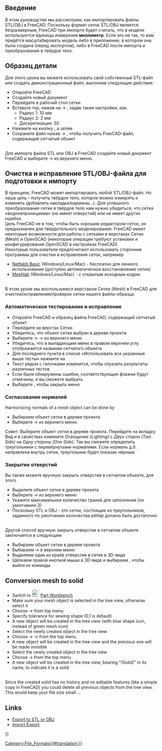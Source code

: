 <languages/>
{{TutorialInfo/ru
|Topic= Импорт из STL или OBJ
|Level= Начинающий
|Time= 30 минут
|Author=r-frank
|FCVersion=0.16.6703
|Files=
}}

<span id="Introduction"></span>
== Введение == 

В этом руководстве мы рассмотрим, как импортировать файлы STL/OBJ в FreeCAD. Поскольку формат сеток STL/OBJ является безразмерным, FreeCAD при импорте будет считать, что в модели используются единицы измерения '''миллиметр'''.
Если это не так, то вам придётся масштабировать модель либо в приложении, в котором она была создана (перед экспортом), либо в FreeCAD после импорта и преобразования в твёрдое тело.

== Образец детали ==
Для этого урока вы можете использовать свой собственный STL-файл или создать демонстрационный файл, выполнив следующие действия:
*Откройте FreeCAD
*Создайте новый документ
*Перейдите в рабочий стол сетки
*Вставьте тор, нажав на {{KEY|Полигональные сетки}} → {{KEY|[[Image:Mesh_BuildRegularSolid.svg|32px]] Правильное геометрическое тело...}}, задав такие настройки, как:
**Радиус 1: 10 мм
**Радиус 2: 2 мм
**Дискретизация: 50
*Нажмите на кнопку {{KEY|Создать}}, а затем {{KEY|Закрыть}}
*Сохраните файл нажав {{KEY|Файл}} → {{KEY|Сохранить}}, чтобы получить FreeCAD-файл, содержащий сетчатый объект
<br />
Для импорта файла STL или OBJ в FreeCAD создайте новый документ FreeCAD и выберите {{KEY|Файл}} → {{KEY|Импорт}} из верхнего меню.

== Очистка и исправление STL/OBJ-файла для подготовки к импорту ==
В принципе, FreeCAD может импортировать любой STL/OBJ-файл. Но наша цель - получить твёрдое тело, которое можно измерять и изменять (добавлять накладки/карманы...). Для успешного преобразования сетки в твёрдое тело нам нужно убедиться, что сетка «водонепроницаема» (не имеет отверстий) или не имеет других ошибок.
<br />
Цель FreeCAD не в том, чтобы быть хорошим редактором сеток, он предназначен для твёрдотельного моделирования. FreeCAD имеет некоторые возможности для работы с сетками в верстаках Сетки (Mesh) и OpenSCAD (некоторые операции требуют установки и конфигурирования OpenSCAD в настройках FreeCAD).
<br />
Некоторые пользователи предпочитают использовать сторонние программы для очистки и исправления сеток, например
*[http://www.netfabb.com/downloadcenter.php?basic=1 Netfabb Basic] (Windows/Linux/Mac) - бесплатно для личного использования (доступно автоматическое восстановление сетки)
*[http://meshlab.sourceforge.net/ Meshlab] (Windows/Linux/Mac) - с открытым исходным кодом.
<br />
В этом уроке мы воспользуемся верстаком Сетки (Mesh) в FreeCAD для очистки/исправления/проверки сетки нашего файла-образца.

===Автоматическое тестирование и исправление===
*Откройте FreeCAD и образец файла FreeCAD, содержащий сетчатый объект
*Перейдите на верстак Сетки
*Убедитесь, что объект сетки выбран в дереве проекта
*Выберите {{KEY|Полигональные сетки}} → {{KEY|Анализ}} → {{KEY|Оценить и восстановить полигональную сетку}} из верхнего меню
* Убедитесь, что в выпадающем меню в правом верхнем углу отображается название сетчатого объекта
*Для последнего пункта в списке «Использовать все указанные выше тесты» нажмите на {{KEY|анализ}}
*Текст рядом с галочками изменится, чтобы отразить результаты различных тестов
*Если были обнаружены ошибки, соответствующие флажки будут отмечены, и вы сможете выбрать {{KEY|Восстановить}}
*Выберите {{KEY|закрыть}}, чтобы закрыть меню

===Согласование нормалей===
Harmonizing normals of a mesh object can be done by
*Выбираем объект сетки в дереве проекта
*Выберите {{KEY|Полигональные сетки}}  → {{KEY|[[Image:Mesh_HarmonizeNormals.svg|32px]] Согласовать нормали}} из верхнего меню.
Совет: Выберите объект сетки в дереве проекта. Перейдите на вкладку ''Вид'' и в свойствах измените ''Освещение (Lighting)'' с ''Двух сторон (Two Side)'' на ''Одну сторону (One Side)''. Так вы сможете определить треугольники с перевёрнутыми нормалями.
Если нормаль д.б. направлена внутрь сетки, треугольник будет показан чёрным.

===Закрытие отверстий===
Вы также можете вручную закрыть отверстия в сетчатом объекте, для этого
*Выделите объект сетки в дереве проекта
* Выберите {{KEY|Полигональные Сетки}} → {{KEY|Заполнить отверстия...}} из верхнего меню
*Укажите максимальное количество граней для заполнения (по умолчанию 3)
*Поскольку STL и OBJ - это сетки, состоящие из треугольников, заданного по умолчанию количества рёбер должно быть достаточно
<br />
Другой способ вручную закрыть отверстия в сетчатом объекте заключается в следующем
*Выбираем объект сетки в дереве проекта
*Выбираем {{KEY|Полигональные сетки}} → {{KEY|[[Image:Mesh_FillInteractiveHole.svg|32px]] Закрыть отверстие}} в верхнем меню
*Выделяем один из краёв отверстия в сетке в 3D-виде
*Щёлкаем правой кнопкой мыши в 3D-виде и выбираем {{KEY|Выйти из режима заполнения отверстий}}, чтобы выйти из команды

== Conversion mesh to solid ==
*Switch to [[Image:Workbench_Part.svg|24px]] [[Part_Workbench|Part Workbench]]
*Make sure your mesh object is selected in the tree view, otherwise select it
*Choose {{KEY|Part}}  →  {{KEY|[[Image:Part_ShapeFromMesh.svg|32px]] Create shape from mesh ...}} from top menu
*Specify tolerance for sewing shape (0,1 is default)
*A new object will be created in the tree view (with blue shape icon, instead of green mesh icon)
*Select the newly created object in the tree view
*Choose {{KEY|Part}}  →  {{KEY|Create a copy}}  →  {{KEY|[[Image:Part_RefineShape.svg|32px]] Refine shape}} from the top menu
*A new object will be created in the tree view and the previous one will be made invisible
*Select the newly created object in the tree view
*Choose {{KEY|Part}}  →  {{KEY|Convert to solid}} from the top menu
*A new object will be created in the tree view, bearing "(Solid)" in its name, to indicate it is a solid
<br />
Since the created solid has no history and no editable features (like a simple copy in FreeCAD) you could delete all previous objects from the tree view. This would keep your file size small ...

==Links== 

* [[Export_to_STL_or_OBJ|Export to STL or OBJ]]
* [[Import_Export|Import Export]]

{{Userdocnavi{{#translation:}}}}
[[Category:File_Formats{{#translation:}}]]
{{clear}}